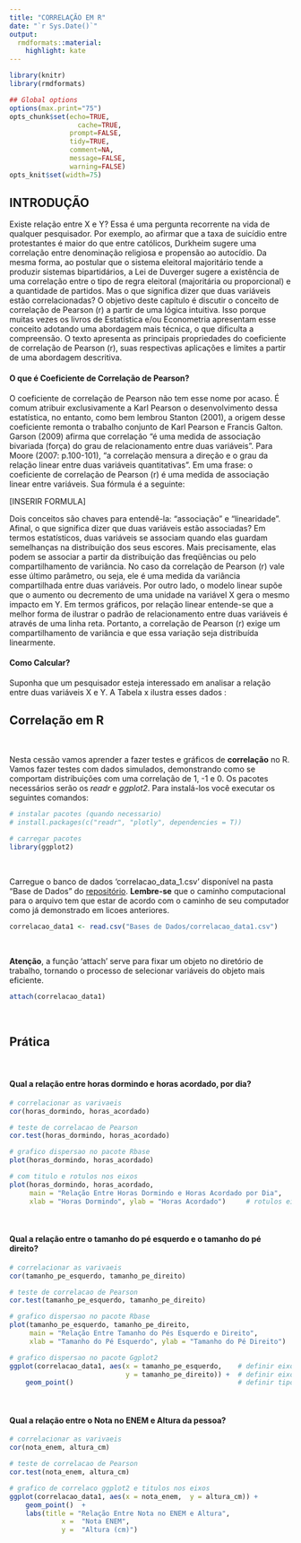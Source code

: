 ```yaml
---
title: "CORRELAÇÃO EM R"
date: "`r Sys.Date()`"
output:
  rmdformats::material:
    highlight: kate
---
```



```r
library(knitr)
library(rmdformats)

## Global options
options(max.print="75")
opts_chunk$set(echo=TRUE,
	             cache=TRUE,
               prompt=FALSE,
               tidy=TRUE,
               comment=NA,
               message=FALSE,
               warning=FALSE)
opts_knit$set(width=75)
```


## **INTRODUÇÃO**

Existe relação entre X e Y? Essa é uma pergunta recorrente na vida de qualquer pesquisador. Por exemplo, ao afirmar que a taxa de suicídio entre protestantes é maior do que entre católicos, Durkheim sugere uma correlação entre denominação religiosa e propensão ao autocídio. Da mesma forma, ao postular que o sistema eleitoral majoritário tende a produzir sistemas bipartidários, a Lei de Duverger sugere a existência de uma correlação entre o tipo de regra eleitoral (majoritária ou proporcional) e a quantidade de partidos. Mas o que significa dizer que duas variáveis estão correlacionadas? O objetivo deste capítulo é discutir o conceito de correlação de Pearson (r) a partir de uma lógica intuitiva. Isso porque muitas vezes os livros de Estatística e/ou Econometria apresentam esse conceito adotando uma abordagem mais técnica, o que dificulta a compreensão. O texto apresenta as principais propriedades do coeficiente de correlação de Pearson (r), suas respectivas aplicações e limites a partir de uma abordagem descritiva.

#### **O que é Coeficiente de Correlação de Pearson?**
O coeficiente de correlação de Pearson não tem esse nome por acaso. É comum atribuir exclusivamente a Karl Pearson o desenvolvimento dessa estatística, no entanto, como bem lembrou Stanton (2001), a origem desse coeficiente remonta o trabalho conjunto de Karl Pearson e Francis Galton. Garson (2009) afirma que correlação “é uma medida de associação bivariada (força) do grau de relacionamento entre duas variáveis”. Para Moore (2007: p.100-101), “a correlação mensura a direção e o grau da relação linear entre duas variáveis quantitativas”. Em uma frase: o coeficiente de correlação de Pearson (r) é uma medida de associação linear entre variáveis. Sua fórmula é a seguinte:

[INSERIR FORMULA]

Dois conceitos são chaves para entendê-la: “associação” e “linearidade”. Afinal, o que significa dizer que duas variáveis estão associadas? Em termos estatísticos, duas variáveis se associam quando elas guardam semelhanças na distribuição dos seus escores. Mais precisamente, elas podem se associar a partir da distribuição das freqüências ou pelo compartilhamento de variância. No caso da correlação de Pearson (r) vale esse último parâmetro, ou seja, ele é uma medida da variância compartilhada entre duas variáveis. Por outro lado, o modelo linear supõe que o aumento ou decremento de uma unidade na variável X gera o mesmo impacto em Y. Em termos gráficos, por relação linear entende-se que a melhor forma de ilustrar o padrão de relacionamento entre duas variáveis é através de uma linha reta. Portanto, a correlação de Pearson (r) exige um compartilhamento de variância e que essa variação seja distribuída linearmente.

#### **Como Calcular?**
Suponha que um pesquisador esteja interessado em analisar a relação entre duas variáveis X e Y. A Tabela x ilustra esses dados :



## **Correlação em R**

<br>

Nesta cessão vamos aprender a fazer testes e gráficos de **correlação** no R. Vamos fazer testes com dados simulados, demonstrando como se comportam distribuições com uma correlação de 1, -1 e 0. Os pacotes necessários serão os *readr* e *ggplot2*. Para instalá-los você executar os seguintes comandos:


```r
# instalar pacotes (quando necessario)
# install.packages(c("readr", "plotly", dependencies = T))
                 
# carregar pacotes
library(ggplot2)
```

</br>

Carregue o banco de dados ‘correlacao_data_1.csv’ disponível na pasta "Base de Dados" do [repositório](https://github.com/claudioalvesmonteiro/caminho-analisequanti). **Lembre-se** que o caminho computacional para o arquivo tem que estar de acordo com o caminho de seu computador como já demonstrado em licoes anteriores.

```r
correlacao_data1 <- read.csv("Bases de Dados/correlacao_data1.csv")
```

</br>

**Atenção**, a função 'attach' serve para fixar um objeto no diretório de trabalho, tornando o processo de selecionar variáveis do objeto mais eficiente.

```r
attach(correlacao_data1)

```

</br>

## **Prática**

</br>

#### **Qual a relação entre horas dormindo e horas acordado, por dia?**

```r
# correlacionar as varivaeis
cor(horas_dormindo, horas_acordado)

# teste de correlacao de Pearson
cor.test(horas_dormindo, horas_acordado)

# grafico dispersao no pacote Rbase
plot(horas_dormindo, horas_acordado)

# com titulo e rotulos nos eixos
plot(horas_dormindo, horas_acordado,
     main = "Relação Entre Horas Dormindo e Horas Acordado por Dia",     # titulo do grafico
     xlab = "Horas Dormindo", ylab = "Horas Acordado")     # rotulos eixos x e y
```

<br>

#### **Qual a relação entre o tamanho do pé esquerdo e o tamanho do pé direito?**


```r
# correlacionar as varivaeis
cor(tamanho_pe_esquerdo, tamanho_pe_direito)

# teste de correlacao de Pearson
cor.test(tamanho_pe_esquerdo, tamanho_pe_direito)

# grafico dispersao no pacote Rbase
plot(tamanho_pe_esquerdo, tamanho_pe_direito,
     main = "Relação Entre Tamanho do Pés Esquerdo e Direito", 
     xlab = "Tamanho do Pé Esquerdo", ylab = "Tamanho do Pé Direito")  

# grafico dispersao no pacote Ggplot2
ggplot(correlacao_data1, aes(x = tamanho_pe_esquerdo,    # definir eixo X
                             y = tamanho_pe_direito)) +  # definir eixo Y
    geom_point()                                         # definir tipo de 'geom'

```

</br>

#### **Qual a relação entre o Nota no ENEM e Altura da pessoa?**

```r
# correlacionar as varivaeis
cor(nota_enem, altura_cm)

# teste de correlacao de Pearson
cor.test(nota_enem, altura_cm)

# grafico de correlaco ggplot2 e titulos nos eixos
ggplot(correlacao_data1, aes(x = nota_enem,  y = altura_cm)) + 
    geom_point()  +
    labs(title = "Relação Entre Nota no ENEM e Altura",
             x =  "Nota ENEM",
             y =  "Altura (cm)")

```
